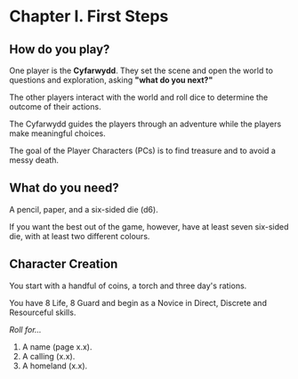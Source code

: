 # Chapter I. First Steps

## How do you play?

One player is the **Cyfarwydd**. They set the scene and open the world to questions and exploration, asking **"what do you next?"**

The other players interact with the world and roll dice to determine the outcome of their actions.

The Cyfarwydd guides the players through an adventure while the players make meaningful choices.

The goal of the Player Characters (PCs) is to find treasure and to avoid a messy death.

## What do you need?

A pencil, paper, and a six-sided die (d6).

If you want the best out of the game, however, have at least seven six-sided die, with at least two different colours.

## Character Creation

You start with a handful of coins, a torch and three day's rations.

You have 8 Life, 8 Guard and begin as a Novice in Direct, Discrete and Resourceful skills.

*Roll for...*

1. A name (page x.x).
2. A calling (x.x).
3. A homeland (x.x).
